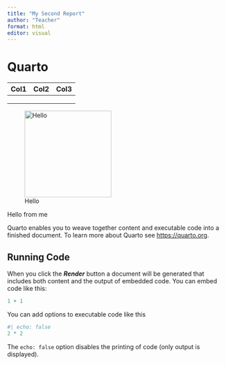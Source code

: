 ```yaml
---
title: "My Second Report"
author: "Teacher"
format: html
editor: visual
---
```


# Quarto

| Col1 | Col2 | Col3 |
|------|------|------|
|      |      |      |
|      |      |      |
|      |      |      |

![Hello](images/Screenshot 2024-05-02 034630-01.png){fig-alt="my pic" width="200"}

Hello from me

Quarto enables you to weave together content and executable code into a finished document. To learn more about Quarto see <https://quarto.org>.

## Running Code

When you click the ***Render*** button a document will be generated that includes both content and the output of embedded code. You can embed code like this:

```r
1 + 1
```

You can add options to executable code like this

```r
#| echo: false
2 * 2
```

The `echo: false` option disables the printing of code (only output is displayed).
